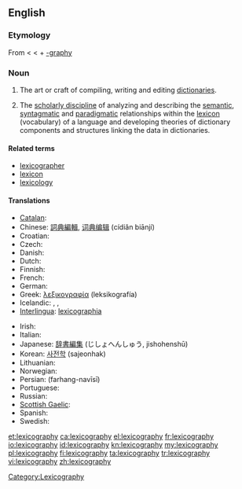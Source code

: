 ==English==
{{wikipedia}}

===Etymology===
From {{etyl|grc}} {{term|λεξικός|tr=lexikos|sc=polytonic||of words}} < {{term|λέξις|tr=lexis|sc=polytonic||a saying, speech, word}} < {{term|λέγειν|tr=legein|sc=polytonic||to speak}} + [[-graphy]]

===Noun===
{{en-noun|-}}

# The art or craft of compiling, writing and editing [[dictionary|dictionaries]].
# {{linguistics}} The [[scholarly discipline]] of analyzing and describing the [[semantic]], [[syntagmatic]] and [[paradigmatic]] relationships within the [[lexicon]] (vocabulary) of a language and developing theories of dictionary components and structures linking the data in dictionaries.

====Related terms====
* [[lexicographer]]
* [[lexicon]]
* [[lexicology]]

====Translations====
{{trans-top|art or craft of writing dictionaries}}
* [[Catalan]]: {{t|ca|lexicografia|f}}
* Chinese: [[詞典編輯]], [[词典编辑]] (cídiǎn biānjí)
* Croatian: {{t-|hr|leksikografija|f}}
* Czech: {{t-|cs|lexikografie|f}}
* Danish: {{t|da|leksikografi}}
* Dutch: {{t+|nl|lexicografie|f}}
* Finnish: {{t-|fi|leksikografia}}
* French: {{t+|fr|lexicographie|f}}
* German: {{t+|de|Lexikographie|f}}
* Greek: [[λεξικογραφία]] (leksikografía) {{f}}
* Icelandic: {{t|is|orðabókafræði|f}}, {{t|is|orðabókargerð|f}}, {{t|is|samning orðabókar|f}}
* [[Interlingua]]: [[lexicographia]]
{{trans-mid}}
* Irish: {{t-|ga|foclóireacht|f|xs=Irish}}
* Italian: {{t+|it|lessicografia|f}}
* Japanese: [[辞書編集]] (じしょへんしゅう, jishohenshū)
* Korean: [[사전학]] (sajeonhak)
* Lithuanian: {{t-|lt|leksikografija|f|xs=Lithuanian}}
* Norwegian: {{t|no|leksikografi}}
* Persian: {{fa-Arab|[[فرهنگ‌نویسی]]}} (farhang-navīsī)
* Portuguese: {{t+|pt|lexicografia|f}}
* Russian: {{t+|ru|лексикография|f|tr=leksikográfija}}
* [[Scottish Gaelic]]: {{t|gd|faclaireachd|f}}
* Spanish: {{t-|es|lexicografía|f}}
* Swedish: {{t|sv|lexikografi}}
{{trans-bottom}}

[[et:lexicography]]
[[ca:lexicography]]
[[el:lexicography]]
[[fr:lexicography]]
[[io:lexicography]]
[[id:lexicography]]
[[kn:lexicography]]
[[my:lexicography]]
[[pl:lexicography]]
[[fi:lexicography]]
[[ta:lexicography]]
[[tr:lexicography]]
[[vi:lexicography]]
[[zh:lexicography]]
[[Category:Lexicography]]